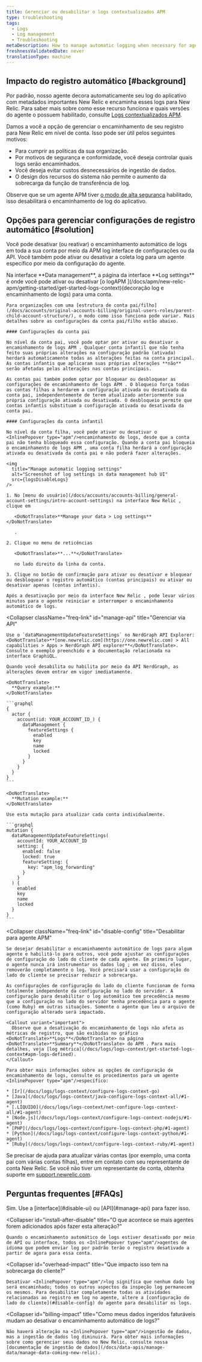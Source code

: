 ```yaml
---
title: Gerenciar ou desabilitar o logs contextualizados APM
type: troubleshooting
tags:
  - Logs
  - Log management
  - Troubleshooting
metaDescription: How to manage automatic logging when necessary for agents using APM logs in context.
freshnessValidatedDate: never
translationType: machine
---
```



## Impacto do registro automático [#background]

Por padrão, nosso <InlinePopover type="apm"/>agente decora automaticamente seu log do aplicativo com metadados importantes New Relic e encaminha esses logs para New Relic. Para saber mais sobre como esse recurso funciona e quais versões do agente o possuem habilitado, consulte [Logs contextualizados APM](/docs/apm/new-relic-apm/getting-started/get-started-logs-context).

Damos a você a opção de gerenciar o encaminhamento de seu registro para New Relic em nível de conta. Isso pode ser útil pelos seguintes motivos:

* Para cumprir as políticas da sua organização.
* Por motivos de segurança e conformidade, você deseja controlar quais logs serão encaminhados.
* Você deseja evitar custos desnecessários de ingestão de dados.
* O design dos recursos do sistema não permite o aumento da sobrecarga da função de transferência de log.

Observe que se um agente APM tiver [o modo de alta segurança](/docs/apm/agents/manage-apm-agents/configuration/high-security-mode) habilitado, isso desabilitará o encaminhamento de log do aplicativo.

## Opções para gerenciar configurações de registro automático [#solution]

Você pode desativar (ou reativar) o encaminhamento automático de logs em toda a sua conta por meio da APM log interface de configurações ou da API. Você também pode ativar ou desativar a coleta log para um agente específico por meio da configuração do agente.

<CollapserGroup>
  <Collapser
    className="freq-link"
    id="manage-ui"
    title="Gerenciar configurações via interface"
  >
    Na interface <DoNotTranslate>**Data management**</DoNotTranslate>, a página da interface <DoNotTranslate>**Log settings**</DoNotTranslate> é onde você pode ativar ou desativar [o logAPM ](/docs/apm/new-relic-apm/getting-started/get-started-logs-context)(decoração log e encaminhamento de logs) para uma conta.

    Para organizações com uma [estrutura de conta pai/filho](/docs/accounts/original-accounts-billing/original-users-roles/parent-child-account-structure/), o modo como isso funciona pode variar. Mais detalhes sobre as configurações da conta pai/filho estão abaixo.

    #### Configurações da conta pai

    No nível da conta pai, você pode optar por ativar ou desativar o encaminhamento de logs APM . Qualquer conta infantil que não tenha feito suas próprias alterações na configuração padrão (ativada) herdará automaticamente todas as alterações feitas na conta principal. As contas infantis que aplicaram suas próprias alterações **não** serão afetadas pelas alterações nas contas principais.

    As contas pai também podem optar por bloquear ou desbloquear as configurações de encaminhamento de logs APM . O bloqueio força todas as contas filhas a herdarem a configuração ativada ou desativada da conta pai, independentemente de terem atualizado anteriormente sua própria configuração ativada ou desativada. O desbloqueio permite que contas infantis substituam a configuração ativada ou desativada da conta pai.

    #### Configurações da conta infantil

    No nível da conta filha, você pode ativar ou desativar o <InlinePopover type="apm"/>encaminhamento de logs, desde que a conta pai não tenha bloqueado essa configuração. Quando a conta pai bloqueia o encaminhamento de logs APM , uma conta filha herdará a configuração ativada ou desativada da conta pai e não poderá fazer alterações.

    <img
      title="Manage automatic logging settings"
      alt="Screenshot of log settings in data management hub UI"
      src={logsDisableLogs}
    />

    1. No [menu do usuário](/docs/accounts/accounts-billing/general-account-settings/intro-account-settings) na interface New Relic , clique em

       <DoNotTranslate>**Manage your data > Log settings**</DoNotTranslate>

       .

    2. Clique no menu de reticências

       <DoNotTranslate>**...**</DoNotTranslate>

       no lado direito da linha da conta.

    3. Clique no botão de confirmação para ativar ou desativar e bloquear ou desbloquear o registro automático (contas principais) ou ativar ou desativar apenas (contas infantis).

    Após a desativação por meio da interface New Relic , pode levar vários minutos para o agente reiniciar e interromper o encaminhamento automático de logs.
  </Collapser>

  <Collapser
    className="freq-link"
    id="manage-api"
    title="Gerenciar via API"
  >
    Use o `dataManagementUpdateFeatureSettings` no NerdGraph API Explorer: <DoNotTranslate>**[one.newrelic.com](https://one.newrelic.com) > All capabilities > Apps > NerdGraph API explorer**</DoNotTranslate>. Consulte o exemplo preenchido e a documentação relacionada na interface GraphiQL.

    Quando você desabilita ou habilita por meio da API NerdGraph, as alterações devem entrar em vigor imediatamente.

    <DoNotTranslate>
      **Query example:**
    </DoNotTranslate>

    ```graphql
    {
      actor {
        account(id: YOUR_ACCOUNT_ID_) {
          dataManagement {
            featureSettings {
              enabled
              key
              name
              locked
            }
          }
        }
      }
    }
    ```

    <DoNotTranslate>
      **Mutation example:**
    </DoNotTranslate>

    Use esta mutação para atualizar cada conta individualmente.

    ```graphql
    mutation {
      dataManagementUpdateFeatureSettings(
        accountId: YOUR_ACCOUNT_ID
        setting: {
          enabled: false
          locked: true
          featureSetting: { 
            key: "apm_log_forwarding" 
          }
        }
      ) {
        enabled
        key
        name
        locked
      }
    }
    ```
  </Collapser>

  <Collapser
    className="freq-link"
    id="disable-config"
    title="Desabilitar para agente APM"
  >
    Se desejar desabilitar o encaminhamento automático de logs para algum agente e habilitá-lo para outros, você pode ajustar as configurações de configuração do lado do cliente de cada agente. Em primeiro lugar, o agente nunca irá instrumentar os dados log ; em vez disso, eles removerão completamente o log. Você precisará usar a configuração do lado do cliente se precisar reduzir a sobrecarga.

    As configurações de configuração do lado do cliente funcionam de forma totalmente independente da configuração no lado do servidor. A configuração para desabilitar o log automático tem precedência mesmo que a configuração no lado do servidor tenha precedência para o agente (como Ruby) em outras situações. Somente o agente que leu o arquivo de configuração alterado será impactado.

    <Callout variant="important">
      Observe que a desativação do encaminhamento de logs não afeta as métricas de registro, que são exibidas no gráfico <DoNotTranslate>**Logs**</DoNotTranslate> na página <DoNotTranslate>**Summary**</DoNotTranslate> do APM . Para mais detalhes, veja [log métrica](/docs/logs/logs-context/get-started-logs-context#apm-logs-defined).
    </Callout>

    Para obter mais informações sobre as opções de configuração de encaminhamento de logs, consulte os procedimentos para um agente <InlinePopover type="apm"/>específico:

    * [Ir](/docs/logs/logs-context/configure-logs-context-go)
    * [Java](/docs/logs/logs-context/java-configure-logs-context-all/#1-agent)
    * [.LÍQUIDO](/docs/logs/logs-context/net-configure-logs-context-all/#1-agent)
    * [Node.js](/docs/logs/logs-context/configure-logs-context-nodejs/#1-agent)
    * [PHP](/docs/logs/logs-context/configure-logs-context-php/#1-agent)
    * [Python](/docs/logs/logs-context/configure-logs-context-python/#1-agent)
    * [Ruby](/docs/logs/logs-context/configure-logs-context-ruby/#1-agent)
  </Collapser>
</CollapserGroup>

Se precisar de ajuda para atualizar várias contas (por exemplo, uma conta pai com várias contas filhas), entre em contato com seu representante de conta New Relic. Se você não tiver um representante de conta, obtenha suporte em [support.newrelic.com](https://support.newrelic.com).

## Perguntas frequentes [#FAQs]

<CollapserGroup>
  <Collapser
    id="disable-before-install"
    title="Posso desligar o log do agente antes de instalar qualquer agente de idioma?"
  >
    Sim. Use a [interface](#disable-ui) ou [API](#manage-api) para fazer isso.
  </Collapser>

  <Collapser
    id="install-after-disable"
    title="O que acontece se mais agentes forem adicionados após fazer esta alteração?"
  >
    Quando o encaminhamento automático de logs estiver desativado por meio de API ou interface, todos os <InlinePopover type="apm"/>agentes de idioma que podem enviar log por padrão terão o registro desativado a partir de agora para essa conta.
  </Collapser>

  <Collapser
    id="overhead-impact"
    title="Que impacto isso tem na sobrecarga do cliente?"
  >
    Desativar <InlinePopover type="apm"/>log significa que nenhum dado log será encaminhado; todos os outros aspectos da inspeção log permanecem os mesmos. Para desabilitar completamente todas as atividades relacionadas ao registro em log no agente, altere a [configuração do lado do cliente](#disable-config) do agente para desabilitar os logs.
  </Collapser>

  <Collapser
    id="billing-impact"
    title="Como meus dados ingeridos faturáveis mudam ao desativar o encaminhamento automático de logs?"
  >
    Não haverá alteração na <InlinePopover type="apm"/>ingestão de dados, mas a ingestão de dados log diminuirá. Para obter mais informações sobre como gerenciar seus dados no New Relic, consulte nossa [documentação de ingestão de dados](/docs/data-apis/manage-data/manage-data-coming-new-relic).
  </Collapser>
</CollapserGroup>